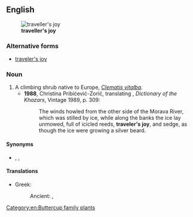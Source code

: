 ==English==
[[Image:Clematis vitalba flowers 230702.jpg|thumb|'''traveller's joy''']]
===Alternative forms===
*[[traveler's joy]] {{i|US}}
{{wikipedia}}
{{wikispecies}}

===Noun===
{{en-noun|head=[[traveller]][['s]] [[joy]]|-}}

# A climbing shrub native to Europe, ''[[Clematis vitalba]]''.
#*'''1988''', Christina Pribićević-Zorić, translating {{w|Milorad Pavić}}, ''Dictionary of the Khazars'', Vintage 1989, p. 309:
#*:The winds howled from the other side of the Morava River, which was stilled by ice, while along the banks the ice lay unmowed, full of icicled reeds, '''traveler's joy''', and sedge, as though the ice were growing a silver beard.

====Synonyms====
* {{sense|Clematis vitalba}} {{l|en|lady's bower}}, {{l|en|old man's beard}}, {{l|en|virgin's bower}}

====Translations====
{{trans-top|''Clematis vitalba''}}
* Greek:
*: Ancient: {{t|grc|ἀθραγένη|f}}, {{t|grc|κληματίς|f}}
{{trans-mid}}
{{trans-bottom}}

[[Category:en:Buttercup family plants]]